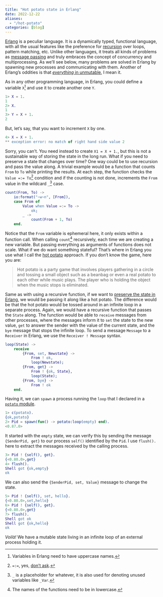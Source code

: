```yaml
---
title: "Hot potato state in Erlang"
date: 2022-12-22
aliases:
  - "/hot-potato"
categories: [blog]
---
```


[Erlang] is a peculiar language. It is a dynamically typed, functional language, with all the usual features like
the preference for [recursion] over loops, pattern matching, etc. Unlike other languages, it treats all kinds of problems
as [message passing] and truly embraces the concept of concurrency and multiprocessing. As we'll see below, many problems
are solved in Erlang by spawning new processes and communicating with them. Another of Erlang's oddities is that
[*everything* in unmutable], I mean it.

As in any other programming language, in Erlang, you could define a variable `X`[^1] and use it to create another one `Y`.

```erlang
1> X = 1.
1
2> X.
1
3> Y = X + 1.
2
```

But, let's say, that you want to increment `X` by one.

```erlang
4> X = X + 1.
** exception error: no match of right hand side value 2
```

Sorry, you can't. You need instead to create `X1 = X + 1.`, but this is not a sustainable way of storing the state in the
long run. What if you need to preserve a state that changes over time? One way could be to use recursion and pass the
value along. A trivial example would be a function that counts `From` to `To` while printing the results.
At each step, the function checks the `Value =:= To`[^2] condition and if the counting is not done, increments the
`From` value in the wildcard `_`[^3] case.

```erlang
count(From, To) ->
    io:format("~w~n", [From]),
    case From of
        Value when Value =:= To ->
            ok;
        _ ->
            count(From + 1, To)
    end.
```

Notice that the `From` variable is ephemeral here, it only exists within a function call. When calling `count`[^4]
recursively, each time we are creating a new variable. But passing everything as arguments of functions does not scale.
What if we do want something stateful? That's where in Erlang you use what I call the [hot potato] approach. If you
don't know the game, here you are:

> Hot potato is a party game that involves players gathering in a circle and tossing a small object such as a beanbag
> or even a real potato to each other while music plays. The player who is holding the object when the music stops
> is eliminated.

Same as with using a recursive function, if we want to [preserve the state in Erlang], we would be passing it along
like a hot potato. The difference would be that the hot potato would be tossed around in an infinite loop in a separate
process. Again, we would have a recursive function that passes the `State` along. The function would be able to
`receive` messages from other processes, where the messages inform it to `set` the state to the new value, `get` to
answer the sender with the value of the current state, and the `bye` message that stops the infinite loop.
To send a message `Message` to a `Receiver` in Erlang, we use the `Receiver ! Message` syntax.

```erlang
loop(State) ->
    receive
        {From, set, Newstate} ->
            From ! ok,
            loop(Newstate);
        {From, get} ->
            From ! {ok, State},
            loop(State);
        {From, bye} ->
            From ! ok
    end.
```

Having it, we can `spawn` a process running the `loop` that I declared in a [`potato` module].

```erlang
1> c(potato).
{ok,potato}
2> Pid = spawn(fun() -> potato:loop(empty) end).
<0.87.0>
```

It started with the `empty` state, we can verify this by sending the message `{SenderPid, get}` to our process `self()`
identified by the `Pid`. I use `flush().` here to extract the messages received by the calling process.

```erlang
3> Pid ! {self(), get}.
{<0.80.0>,get}
4> flush().
Shell got {ok,empty}
ok
```

We can also send the `{SenderPid, set, Value}` message to change the state.

```erlang
5> Pid ! {self(), set, hello}.
{<0.80.0>,set,hello}
6> Pid ! {self(), get}.
{<0.80.0>,get}
7> flush().
Shell got ok
Shell got {ok,hello}
ok
```

*Voilà!* We have a mutable state living in an infinite loop of an external process holding it.


 [^1]: Variables in Erlang need to have uppercase names.
 [^2]: `=:=`, yes, [don't ask].
 [^3]: `_` is a placeholder for whatever, it is also used for denoting unused variables like `_Var`.
 [^4]: The names of the functions need to be in lowercase.

 [Erlang]: https://www.erlang.org
 [message passing]: https://www.erlang.org/blog/message-passing/
 [recursion]: https://learnyousomeerlang.com/recursion
 [*everything* in unmutable]: https://learnyousomeerlang.com/starting-out-for-real#invariable-variables
 [hot potato]: https://en.wikipedia.org/wiki/Hot_potato
 [preserve the state in Erlang]: https://learnyousomeerlang.com/more-on-multiprocessing#state-your-state
 [don't ask]: https://stackoverflow.com/questions/9790815/what-is-the-difference-between-and-in-erlang-when-used-with-terms-in-gene
 [`potato` module]: https://github.com/twolodzko/twolodzko.github.io/blob/main/snippets/potato.erl
